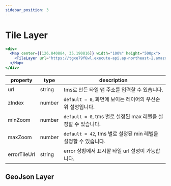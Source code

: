 ```yaml
---
sidebar_position: 3
---
```


# Tile Layer

```jsx live
<div>
  <Map center={[126.840884, 35.190816]} width="100%" height="500px">
    <TileLayer url="https://tgxe79f6wl.execute-api.ap-northeast-2.amazonaws.com/dev/dev-drone-square-bucket/public/1/manifold/orthomosaic_tiles/{z}/{x}/{y}.png" />
  </Map>
</div>
```

| property     | type   | description                                                    |
| ------------ | ------ | -------------------------------------------------------------- |
| url          | string | tms로 만든 타일 맵 주소를 입력할 수 있습니다.                  |
| zIndex       | number | `default = 0`, 화면에 보이는 레이어의 우선순위 설정입니다.     |
| minZoom      | number | `default = 0`, tms 별로 설정된 max 레벨을 설정할 수 있습니다.  |
| maxZoom      | number | `default = 42`, tms 별로 설정된 min 레벨을 설정할 수 있습니다. |
| errorTileUrl | string | error 상황에서 표시할 타일 url 설정이 가능합니다.              |

## GeoJson Layer
